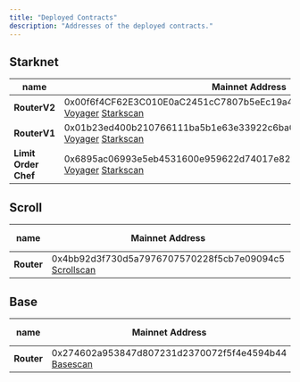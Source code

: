 ```yaml
---
title: "Deployed Contracts"
description: "Addresses of the deployed contracts."
---
```



## Starknet
| name           | Mainnet Address            | Testnet Address                               |
| -------------- | --------------- | ----------------------------------------- |
| **RouterV2**     | 0x00f6f4CF62E3C010E0aC2451cC7807b5eEc19a40b0FaaCd00CCA3914280FDf5a [Voyager](https://voyager.online/contract/0x00f6f4cf62e3c010e0ac2451cc7807b5eec19a40b0faacd00cca3914280fdf5a) [Starkscan](https://starkscan.co/contract/0x00f6f4cf62e3c010e0ac2451cc7807b5eec19a40b0faacd00cca3914280fdf5a) | 0x0144701728b210ccb78b3b50f963e5bc6c22159d90161d821344bcab22fadd2d [Voyager](https://voyager.online/contract/0x0144701728b210ccb78b3b50f963e5bc6c22159d90161d821344bcab22fadd2d) [Starkscan](https://starkscan.co/contract/0x0144701728b210ccb78b3b50f963e5bc6c22159d90161d821344bcab22fadd2d)     |
| **RouterV1**   | 0x01b23ed400b210766111ba5b1e63e33922c6ba0c45e6ad56ce112e5f4c578e62 [Voyager](https://voyager.online/contract/0x01b23ed400b210766111ba5b1e63e33922c6ba0c45e6ad56ce112e5f4c578e62) [Starkscan](https://starkscan.co/contract/0x01b23ed400b210766111ba5b1e63e33922c6ba0c45e6ad56ce112e5f4c578e62)         |          |
| **Limit Order Chef**  | 0x6895ac06993e5eb4531600e959622d74017e8259310ef98d8c471557815890b [Voyager](https://voyager.online/contract/0x6895ac06993e5eb4531600e959622d74017e8259310ef98d8c471557815890b) [Starkscan](https://starkscan.co/contract/0x6895ac06993e5eb4531600e959622d74017e8259310ef98d8c471557815890b)          | 0x026627b1fb3cb387a0f1b26aebb57033e487e51a5aab1d065bea8f3806396734 [Voyager](https://goerli.voyager.online/contract/0x026627b1fb3cb387a0f1b26aebb57033e487e51a5aab1d065bea8f3806396734)  [Starkscan](https://testnet.starkscan.co/contract/0x026627b1fb3cb387a0f1b26aebb57033e487e51a5aab1d065bea8f3806396734)       |


## Scroll
| name           | Mainnet Address            | Testnet Address                               |
| -------------- | --------------- | ----------------------------------------- |
| **Router**     | 0x4bb92d3f730d5a7976707570228f5cb7e09094c5  [Scrollscan](https://scrollscan.com/address/0x4bb92d3f730d5a7976707570228f5cb7e09094c5)      |

## Base
| name           | Mainnet Address            | Testnet Address                               |
| -------------- | --------------- | ----------------------------------------- |
| **Router**     | 0x274602a953847d807231d2370072f5f4e4594b44  [Basescan](https://basescan.org/address/0x274602a953847d807231d2370072f5f4e4594b44)      |



